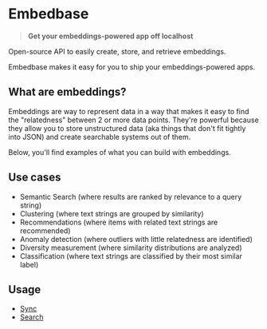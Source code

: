 <h1 className="nx-text-2xl nx-font-bold">Embedbase</h1>

> **Get your embeddings-powered app off localhost**

Open-source API to easily create, store, and retrieve embeddings.

Embedbase makes it easy for you to ship your embeddings-powered apps.

## What are embeddings?

Embeddings are way to represent data in a way that makes it easy to find the "relatedness" between 2 or more data points. They're
powerful because they allow you to store unstructured data (aka things that don't fit tightly into JSON) and create searchable systems out of them.


Below, you'll find examples of what you can build with embeddings.

## Use cases

- Semantic Search (where results are ranked by relevance to a query string)
- Clustering (where text strings are grouped by similarity)
- Recommendations (where items with related text strings are recommended)
- Anomaly detection (where outliers with little relatedness are identified)
- Diversity measurement (where similarity distributions are analyzed)
- Classification (where text strings are classified by their most similar label)

## Usage

- [Sync](./search)
- [Search](./sync)

